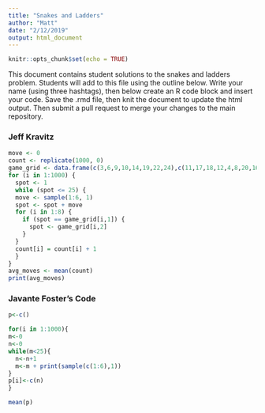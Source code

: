 ```yaml
---
title: "Snakes and Ladders"
author: "Matt"
date: "2/12/2019"
output: html_document
---
```


```r
knitr::opts_chunk$set(echo = TRUE)
```

This document contains student solutions to the snakes and ladders problem. Students will add to this file using the outline below. Write your name (using three hashtags), then below create an R code block and insert your code. Save the .rmd file, then knit the document to update the html output. Then submit a pull request to merge your changes to the main repository.

### Jeff Kravitz

```r
move <- 0
count <- replicate(1000, 0)
game_grid <- data.frame(c(3,6,9,10,14,19,22,24),c(11,17,18,12,4,8,20,16))
for (i in 1:1000) {
  spot <- 1
  while (spot <= 25) {
  move <- sample(1:6, 1)
  spot <- spot + move
  for (i in 1:8) {
    if (spot == game_grid[i,1]) {
      spot <- game_grid[i,2]
    }
  }
  count[i] = count[i] + 1
  }
}
avg_moves <- mean(count)
print(avg_moves)
```

### Javante Foster's Code

```r
p<-c()

for(i in 1:1000){
m<-0
n<-0
while(m<25){
  n<-n+1
  m<-m + print(sample(c(1:6),1))
}
p[i]<-c(n)
}

mean(p)

```

